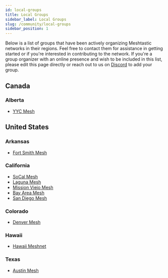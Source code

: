 ```yaml
---
id: local-groups
title: Local Groups
sidebar_label: Local Groups
slug: /community/local-groups
sidebar_position: 1
---
```



Below is a list of groups that have been actively organizing Meshtastic networks in their regions. Feel free to contact
them for assistance in getting started or if you're interested in contributing to the network. If you're a group
organizer with an online presence and wish to be included in this list, please edit this page directly or reach out to
us on [Discord](https://discord.com/invite/ktMAKGBnBs) to add your group.

## Canada
### Alberta
- [YYC Mesh](https://yycmesh.com/)

## United States

### Arkansas
- [Fort Smith Mesh](https://discord.com/invite/nwsvcXeqMX)

### California
- [SoCal Mesh](https://socalmesh.org)
- [Laguna Mesh](https://lagunamesh.com)
- [Mission Viejo Mesh](https://missionviejomesh.org/)
- [Bay Area Mesh](https://canvis.app/z2k8a8)
- [San Diego Mesh](https://discord.gg/HzE248x2)

### Colorado
- [Denver Mesh](https://denvermesh.org)

### Hawaii
- [Hawaii Meshnet](https://www.hawaiimesh.net/)

### Texas
- [Austin Mesh](https://austinmesh.org/)
